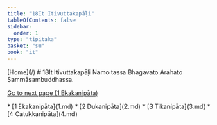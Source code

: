 ```yaml
---
title: "18It Itivuttakapāḷi"
tableOfContents: false
sidebar:
  order: 1
type: "tipitaka"
basket: "su"
book: "it"
---
```



<Paragraph type="center" book="it">
[Home](/)
</Paragraph>

<Paragraph type="center" book="it">
# 18It Itivuttakapāḷi
</Paragraph>

<Paragraph number="1" type="center" book="it">
Namo tassa Bhagavato Arahato Sammāsambuddhassa.

[Go to next page (1 Ekakanipāta)](1.md)



</Paragraph>

<TableOfContents book="it" section="18">
* [1 Ekakanipāta](1.md)
* [2 Dukanipāta](2.md)
* [3 Tikanipāta](3.md)
* [4 Catukkanipāta](4.md)
</TableOfContents>
